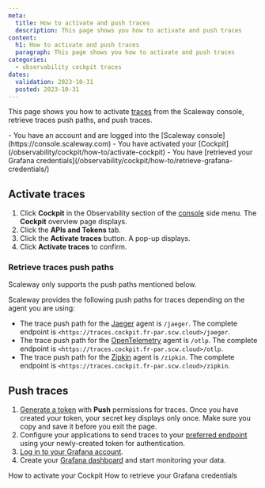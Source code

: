 ```yaml
---
meta:
  title: How to activate and push traces
  description: This page shows you how to activate and push traces
content:
  h1: How to activate and push traces
  paragraph: This page shows you how to activate and push traces
categories:
  - observability cockpit traces
dates:
  validation: 2023-10-31
  posted: 2023-10-31
---
```


This page shows you how to activate [traces](/observability/cockpit/concepts/#traces) from the Scaleway console, retrieve traces push paths, and push traces.

<Macro id="iam-requirements" />

<Message type="requirement">
 - You have an account and are logged into the [Scaleway console](https://console.scaleway.com)
 - You have activated your [Cockpit](/observability/cockpit/how-to/activate-cockpit)
 - You have [retrieved your Grafana credentials](/observability/cockpit/how-to/retrieve-grafana-credentials/)
</Message>

## Activate traces

1. Click **Cockpit** in the Observability section of the [console](https://console.scaleway.com/) side menu. The **Cockpit** overview page displays.
2. Click the **APIs and Tokens** tab.
3. Click the **Activate traces** button. A pop-up displays.
4. Click **Activate traces** to confirm.

### Retrieve traces push paths

<Message type="important">
 Scaleway only supports the push paths mentioned below.
</Message>

Scaleway provides the following push paths for traces depending on the agent you are using:

- The trace push path for the [Jaeger](https://www.jaegertracing.io/docs/1.50/) agent is `/jaeger`. The complete endpoint is `<https://traces.cockpit.fr-par.scw.cloud>/jaeger`.
- The trace push path for the [OpenTelemetry](https://opentelemetry.io/docs/what-is-opentelemetry/) agent is `/otlp`. The complete endpoint is `<https://traces.cockpit.fr-par.scw.cloud>/otlp`.
- The trace push path for the [Zipkin](https://zipkin.io/) agent is `/zipkin`. The complete endpoint is `<https://traces.cockpit.fr-par.scw.cloud>/zipkin`.

## Push traces

1. [Generate a token](/observability/cockpit/how-to/create-token/) with **Push** permissions for traces.
    <Message type="important">
     Once you have created your token, your secret key displays only once. Make sure you copy and save it before you exit the page.
    </Message>
2. Configure your applications to send traces to your [preferred endpoint](#traces-endpoints) using your newly-created token for authentication.
3. [Log in to your Grafana account](/observability/cockpit/how-to/access-grafana-and-managed-dashboards).
4. Create your [Grafana dashboard](/observability/cockpit/how-to/access-grafana-and-managed-dashboards) and start monitoring your data.

<Navigation title="See Also">
  <PreviousButton to="/observability/cockpit/how-to/activate-cockpit/">How to activate your Cockpit</PreviousButton>
  <NextButton to="/observability/cockpit/how-to/retrieve-grafana-credentials/">How to retrieve your Grafana credentials</NextButton>
</Navigation>
